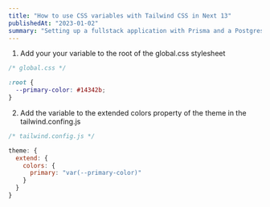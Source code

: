 ```yaml
---
title: "How to use CSS variables with Tailwind CSS in Next 13"
publishedAt: "2023-01-02"
summary: "Setting up a fullstack application with Prisma and a PostgresSQL database in Railway using the Next 13 app directory."
---
```


1. Add your your variable to the root of the global.css stylesheet

```css
/* global.css */

:root {
  --primary-color: #14342b;
}
```

2. Add the variable to the extended colors property of the theme in the tailwind.confing.js

```js
/* tailwind.config.js */

theme: {
  extend: {
    colors: {
      primary: "var(--primary-color)"
    }
  }
}
```
